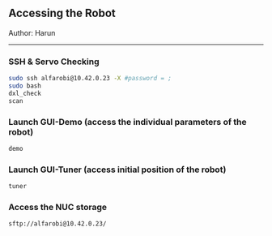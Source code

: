 
## Accessing the Robot

Author: Harun

---

### SSH & Servo Checking

```bash
sudo ssh alfarobi@10.42.0.23 -X #password = ;
sudo bash
dxl_check
scan
```

### Launch GUI-Demo (access the individual parameters of the robot)

```bash
demo
```

### Launch GUI-Tuner (access initial position of the robot)

```bash
tuner
```

### Access the NUC storage

```bash
sftp://alfarobi@10.42.0.23/
```